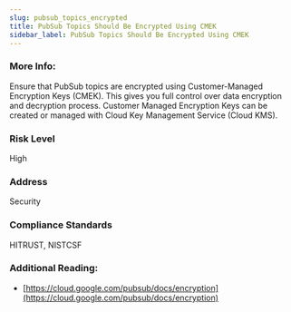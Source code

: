 ```yaml
---
slug: pubsub_topics_encrypted
title: PubSub Topics Should Be Encrypted Using CMEK
sidebar_label: PubSub Topics Should Be Encrypted Using CMEK
---
```


### More Info:

Ensure that PubSub topics are encrypted using Customer-Managed Encryption Keys (CMEK). This gives you full control over data encryption and decryption process. Customer Managed Encryption Keys can be created or managed with Cloud Key Management Service (Cloud KMS).

### Risk Level

High

### Address

Security

### Compliance Standards

HITRUST, NISTCSF

### Additional Reading:

- [https://cloud.google.com/pubsub/docs/encryption](https://cloud.google.com/pubsub/docs/encryption) 


